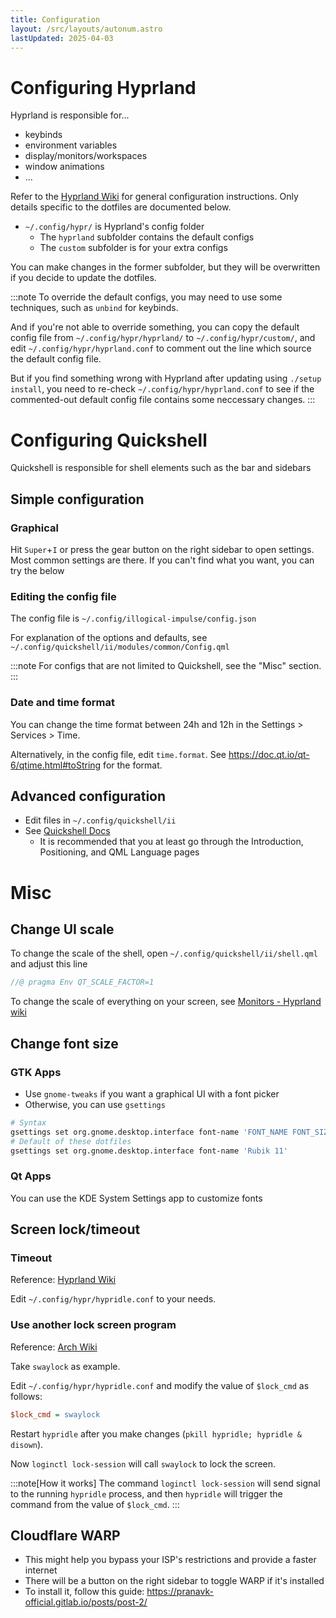 ```yaml
---
title: Configuration
layout: /src/layouts/autonum.astro
lastUpdated: 2025-04-03
---
```


# Configuring Hyprland

Hyprland is responsible for...
- keybinds
- environment variables
- display/monitors/workspaces
- window animations
- ...

Refer to the [Hyprland Wiki](https://wiki.hypr.land/) for general configuration instructions. Only details specific to the dotfiles are documented below.

- `~/.config/hypr/` is Hyprland's config folder
  - The `hyprland` subfolder contains the default configs
  - The `custom` subfolder is for your extra configs

You can make changes in the former subfolder, but they will be overwritten if you decide to update the dotfiles.

:::note
To override the default configs, you may need to use some techniques, such as `unbind` for keybinds.

And if you're not able to override something, you can copy the default config file from `~/.config/hypr/hyprland/` to `~/.config/hypr/custom/`, and edit `~/.config/hypr/hyprland.conf` to comment out the line which source the default config file.

But if you find something wrong with Hyprland after updating using `./setup install`, you need to re-check `~/.config/hypr/hyprland.conf` to see if the commented-out default config file contains some neccessary changes.
:::

# Configuring Quickshell

Quickshell is responsible for shell elements such as the bar and sidebars

## Simple configuration

### Graphical

Hit `Super`+`I` or press the gear button on the right sidebar to open settings. Most common settings are there. If you can't find what you want, you can try the below

### Editing the config file

The config file is `~/.config/illogical-impulse/config.json`

For explanation of the options and defaults, see `~/.config/quickshell/ii/modules/common/Config.qml`

:::note
For configs that are not limited to Quickshell, see the "Misc" section.
:::
### Date and time format

You can change the time format between 24h and 12h in the Settings > Services > Time.

Alternatively, in the config file, edit `time.format`. See https://doc.qt.io/qt-6/qtime.html#toString for the format.

## Advanced configuration

- Edit files in `~/.config/quickshell/ii`
- See [Quickshell Docs](https://quickshell.outfoxxed.me/docs/types/)
  - It is recommended that you at least go through the Introduction, Positioning, and QML Language pages

# Misc

## Change UI scale

To change the scale of the shell, open `~/.config/quickshell/ii/shell.qml` and adjust this line
```qml
//@ pragma Env QT_SCALE_FACTOR=1
```

To change the scale of everything on your screen, see [Monitors - Hyprland wiki](https://wiki.hypr.land/Configuring/Monitors/)

## Change font size

### GTK Apps

- Use `gnome-tweaks` if you want a graphical UI with a font picker
- Otherwise, you can use `gsettings`
```bash
# Syntax
gsettings set org.gnome.desktop.interface font-name 'FONT_NAME FONT_SIZE'
# Default of these dotfiles
gsettings set org.gnome.desktop.interface font-name 'Rubik 11'
```

### Qt Apps
You can use the KDE System Settings app to customize fonts

## Screen lock/timeout

### Timeout

Reference: [Hyprland Wiki](https://wiki.hypr.land/Hypr-Ecosystem/hypridle/)

Edit `~/.config/hypr/hypridle.conf` to your needs.

### Use another lock screen program
Reference: [Arch Wiki](https://wiki.archlinux.org/title/Session_lock)

Take `swaylock` as example.

Edit `~/.config/hypr/hypridle.conf` and modify the value of `$lock_cmd` as follows:
```ini
$lock_cmd = swaylock
```

Restart `hypridle` after you make changes (`pkill hypridle; hypridle & disown`).

Now `loginctl lock-session` will call `swaylock` to lock the screen.

:::note[How it works]
The command `loginctl lock-session` will send signal to the running `hypridle` process, and then `hypridle` will trigger the command from the value of `$lock_cmd`.
:::

## Cloudflare WARP
- This might help you bypass your ISP's restrictions and provide a faster internet
- There will be a button on the right sidebar to toggle WARP if it's installed
- To install it, follow this guide: https://pranavk-official.gitlab.io/posts/post-2/

